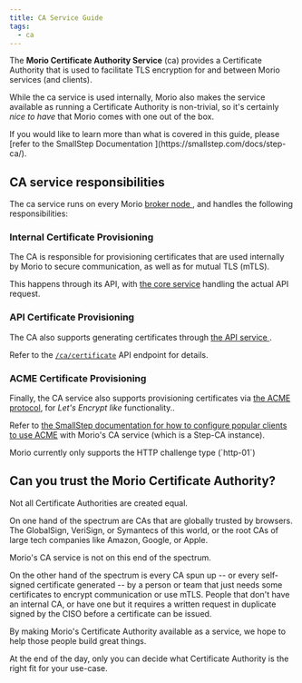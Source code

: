 ```yaml
---
title: CA Service Guide
tags:
  - ca
---
```


The **Morio Certificate Authority Service** (ca) provides a Certificate Authority that is used
to facilitate TLS encryption for and between Morio services (and clients).

While the ca service is used internally, Morio also makes the service
available as running a Certificate Authority is non-trivial, so it's
certainly _nice to have_ that Morio comes with one out of the box.

<Note title="Learn more">
If you would like to learn more than what is covered in this guide, 
please [refer to the SmallStep Documentation
](https://smallstep.com/docs/step-ca/).
</Note>

## CA service responsibilities

The ca service runs on every Morio [broker node
](/docs/reference/terminology/broker-node/), and handles the following
responsibilities:

### Internal Certificate Provisioning

The CA is responsible for provisioning certificates that are used internally by
Morio to secure communication, as well as for mutual TLS (mTLS).

This happens through its API, with [the core
service](/docs/guides/services/core) handling the actual API request.

### API Certificate Provisioning

The CA also supports generating certificates through [the API service
](/docs/guides/services/api).

Refer to the [`/ca/certificate`](/docs/reference/apis/api#tag/cryptography/paths/~1ca~1certificate/post) API endpoint for details.

### ACME Certificate Provisioning

Finally, the CA service also supports provisioning certificates via [the ACME
protocol](https://en.wikipedia.org/wiki/Automatic_Certificate_Management_Environment),
for _Let's Encrypt like_ functionality..

Refer to [the SmallStep documentation for how to configure popular clients to use ACME](https://smallstep.com/docs/tutorials/acme-protocol-acme-clients/#about-this-tutorial) with Morio's CA service (which is a Step-CA instance).

<Note>
Morio currently only supports the HTTP challenge type (`http-01`)
</Note>

## Can you trust the Morio Certificate Authority?

Not all Certificate Authorities are created equal.

On one hand of the spectrum are CAs that are globally trusted by browsers. The
GlobalSign, VeriSign, or Symantecs of this world, or the root CAs of large tech
companies like Amazon, Google, or Apple.

Morio's CA service is not on this end of the spectrum.

On the other hand of the spectrum is every CA spun up -- or every self-signed
certificate generated -- by a person or team that just needs some certificates
to encrypt communication or use mTLS. People that don't have an internal CA, or
have one but it requires a written request in duplicate signed by the CISO
before a certificate can be issued.

By making Morio's Certificate Authority available as a service, we hope to help
those people build great things.

At the end of the day, only you can decide what Certificate Authority is the
right fit for your use-case.
